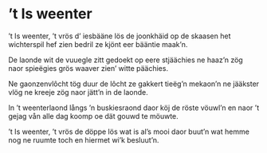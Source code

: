 
# ’t Is weenter

<PoemAudio src={fragment} performer={readers.anke} />

<PoemText>

’t Is weenter, ’t vrös
d’ iesbääne lös
de joonkhäid op de skaasen
het wichterspil
hef zien bedril
ze kjönt eer bääntie maak’n.

De laonde wit
de vuuegle zitt
gedoekt op eere stjäächies
ne haaz’n zög
naor spieëgies grös
waaver zien’ witte päächies.

Ne gaonzenvlôcht
tög duur de lôcht
ze gakkert tieëg’n mekaon’n
ne jääkster vlög
ne kreeje zög
naor jätt’n in de laonde.

In ’t weenterlaond
långs ’n buskiesraond
daor köj de röste vöuwl’n
en naor ’t gejag
vån alle dag
koomp oe dät gouwd te möuwte.

’t Is weenter, ’t vrös
de döppe lös
wat is al’s mooi daor buut’n
wat hemme nog
ne ruumte toch
en hiermet wi’k besluut’n.

</PoemText>
